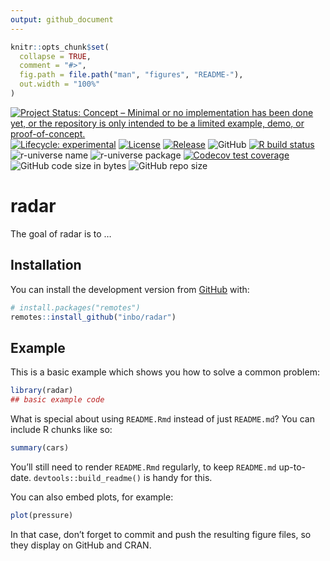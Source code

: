```yaml
---
output: github_document
---
```


<!-- README.md is generated from README.Rmd. Please edit that file -->

```r
knitr::opts_chunk$set(
  collapse = TRUE,
  comment = "#>",
  fig.path = file.path("man", "figures", "README-"),
  out.width = "100%"
)
```

<!-- badges: start -->
[![Project Status: Concept – Minimal or no implementation has been done yet, or the repository is only intended to be a limited example, demo, or proof-of-concept.](https://www.repostatus.org/badges/latest/concept.svg)](https://www.repostatus.org/#concept)
[![Lifecycle: experimental](https://img.shields.io/badge/lifecycle-experimental-orange.svg)](https://lifecycle.r-lib.org/articles/stages.html#experimental)
[![License](https://img.shields.io/badge/license-GPL--3-blue.svg?style=flat)](https://www.gnu.org/licenses/gpl-3.0.html)
[![Release](https://img.shields.io/github/release/inbo/radar.svg)](https://github.com/inbo/radar/releases)
![GitHub](https://img.shields.io/github/license/inbo/radar)
[![R build status](https://github.com/inbo/radar/workflows/check%20package%20on%20main/badge.svg)](https://github.com/inbo/radar/actions)
![r-universe name](https://inbo.r-universe.dev/badges/:name?color=c04384)
![r-universe package](https://inbo.r-universe.dev/badges/radar)
[![Codecov test coverage](https://codecov.io/gh/inbo/radar/branch/main/graph/badge.svg)](https://app.codecov.io/gh/inbo/radar?branch=main)
![GitHub code size in bytes](https://img.shields.io/github/languages/code-size/inbo/radar.svg)
![GitHub repo size](https://img.shields.io/github/repo-size/inbo/radar.svg)
<!-- badges: end -->

# radar

The goal of radar is to ...

## Installation

You can install the development version from [GitHub](https://github.com/) with:

``` r
# install.packages("remotes")
remotes::install_github("inbo/radar")
```

## Example

This is a basic example which shows you how to solve a common problem:

```r
library(radar)
## basic example code
```

What is special about using `README.Rmd` instead of just `README.md`? 
You can include R chunks like so:

```r
summary(cars)
```

You'll still need to render `README.Rmd` regularly, to keep `README.md` up-to-date.
`devtools::build_readme()` is handy for this.

You can also embed plots, for example:

```r
plot(pressure)
```

In that case, don't forget to commit and push the resulting figure files, so they display on GitHub and CRAN.
